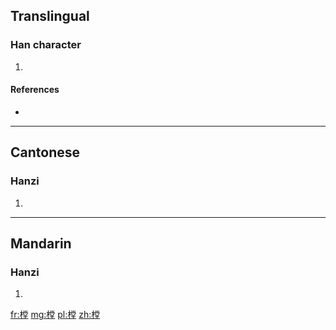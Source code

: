 ==Translingual==

===Han character===
{{Han char|rn=75|rad=木|as=11|sn=15|four=4991<sub>4</sub>|canj=木火月土 (DFBG)}}

# {{defn|Han|sort=木11}}

====References====
* {{Han ref|kx=0550.100|dkj=15440|dj=0938.050|hdz=21279.030|uh=6A18|ud=27160|bh=E5E8|bd=58856}}

----

==Cantonese==

===Hanzi===
{{yue-hanzi|jyut=|y=tong4}}

# {{defn|lang=yue|sort=木11}}

----

==Mandarin==

===Hanzi===
{{cmn-hanzi|pin=[[táng]] ([[tang2]])|wg=t'ang<sup>2</sup>}}

# {{defn|lang=cmn|sort=木11}}

[[fr:樘]]
[[mg:樘]]
[[pl:樘]]
[[zh:樘]]